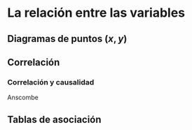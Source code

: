 # La relación entre las variables

## Diagramas de puntos $(x,y$)

## Correlación

### Correlación y causalidad

Anscombe

## Tablas de asociación



